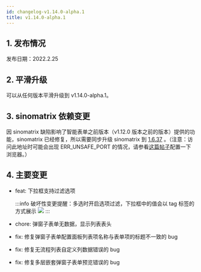 ```yaml
---
id: changelog-v1.14.0-alpha.1
title: v1.14.0-alpha.1
---
```



## 1. 发布情况

发布日期：2022.2.25

<BundleList
  version="1.14.0-alpha.1"
  frontend="1.14.0-alpha.1"
  backend="1.14.0-alpha.0"
  font="1.13.0"
/>

## 2. 平滑升级

可以从任何版本平滑升级到 v1.14.0-alpha.1。

## 3. sinomatrix 依赖变更

因 sinomatrix 缺陷影响了智能表单之前版本（v1.12.0 版本之前的版本）提供的功能，sinomatrix 已经修复，所以需要同步升级 sinomatrix 到 [1.6.37](http://47.93.34.153:10080/sino-matrix/sino-matrix/blob/master/CHANGELOG.md) 。（注意：访问此地址时可能会出现 ERR_UNSAFE_PORT 的情况，请参看[这篇帖子](https://blog.csdn.net/kjcxmx/article/details/118122483)配置一下浏览器。）

## 4. 主要变更

- feat: 下拉框支持过滤选项

  :::info
  破坏性变更提醒：多选时开启选项过滤，下拉框中的值会以 tag 标签的方式展示
  ![](./assets/option-filter-select.png)
  :::

- chore: 弹窗子表单无数据，显示列表表头
- fix: 修复弹窗子表单配置面板列表项名称与表单项的标题不一致的 bug
- fix: 修复无流程列表自定义列数据错误的 bug
- fix: 修复多层嵌套弹窗子表单预览错误的 bug

